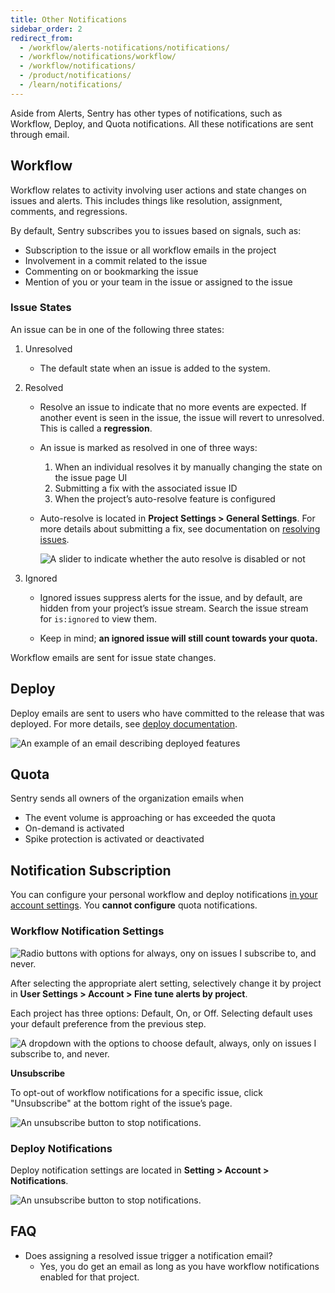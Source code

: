 ```yaml
---
title: Other Notifications
sidebar_order: 2
redirect_from:
  - /workflow/alerts-notifications/notifications/
  - /workflow/notifications/workflow/
  - /workflow/notifications/
  - /product/notifications/
  - /learn/notifications/
---
```


Aside from Alerts, Sentry has other types of notifications, such as Workflow, Deploy, and Quota notifications. All these notifications are sent through email.

## Workflow

Workflow relates to activity involving user actions and state changes on issues and alerts. This includes things like resolution, assignment, comments, and regressions.

By default, Sentry subscribes you to issues based on signals, such as:

- Subscription to the issue or all workflow emails in the project
- Involvement in a commit related to the issue
- Commenting on or bookmarking the issue
- Mention of you or your team in the issue or assigned to the issue

### Issue States

An issue can be in one of the following three states:

1. Unresolved

   - The default state when an issue is added to the system.

2. Resolved

   - Resolve an issue to indicate that no more events are expected. If another event is seen in the issue, the issue will revert to unresolved. This is called a **regression**.

   - An issue is marked as resolved in one of three ways:

     1. When an individual resolves it by manually changing the state on the issue page UI
     2. Submitting a fix with the associated issue ID
     3. When the project’s auto-resolve feature is configured

   - Auto-resolve is located in **Project Settings > General Settings**. For more details about submitting a fix, see documentation on [resolving issues](/product/releases/#after-associating-commits).

     ![A slider to indicate whether the auto resolve is disabled or not](auto-resolve.png)

3. Ignored

   - Ignored issues suppress alerts for the issue, and by default, are hidden from your project’s issue stream. Search the issue stream for `is:ignored` to view them.

   - Keep in mind; **an ignored issue will still count towards your quota.**

Workflow emails are sent for issue state changes.

## Deploy

Deploy emails are sent to users who have committed to the release that was deployed. For more details, see [deploy documentation](/product/releases/#create-deploy).

![An example of an email describing deployed features](deploy-emails.png)

## Quota

Sentry sends all owners of the organization emails when

- The event volume is approaching or has exceeded the quota
- On-demand is activated
- Spike protection is activated or deactivated

## **Notification Subscription**

You can configure your personal workflow and deploy notifications [in your account settings](https://sentry.io/settings/account/notifications/). You **cannot configure** quota notifications.

### **Workflow Notification Settings**

![Radio buttons with options for always, ony on issues I subscribe to, and never.](workflow_notifications_subscription.png)

After selecting the appropriate alert setting, selectively change it by project in **User Settings > Account > Fine tune alerts by project**.

Each project has three options: Default, On, or Off. Selecting default uses your default preference from the previous step.

![A dropdown with the options to choose default, always, only on issues I subscribe to, and never.](fine_tune_workflow.png)

**Unsubscribe**

To opt-out of workflow notifications for a specific issue, click "Unsubscribe" at the bottom right of the issue’s page.

![An unsubscribe button to stop notifications.](unsubscribe.png)

### Deploy Notifications

Deploy notification settings are located in **Setting > Account > Notifications**.

![An unsubscribe button to stop notifications.](deploy_notifications.png)

## **FAQ**

- Does assigning a resolved issue trigger a notification email?
  - Yes, you do get an email as long as you have workflow notifications enabled for that project.
